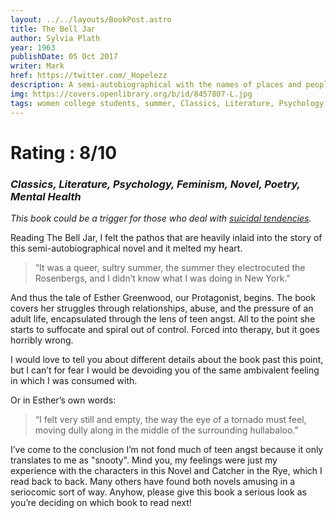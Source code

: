 ```yaml
---
layout: ../../layouts/BookPost.astro
title: The Bell Jar
author: Sylvia Plath
year: 1963
publishDate: 05 Oct 2017
writer: Mark
href: https://twitter.com/_Hopelezz
description: A semi-autobiographical with the names of places and people changed. The book is 
img: https://covers.openlibrary.org/b/id/8457807-L.jpg
tags: women college students, summer, Classics, Literature, Psychology, Feminism, Novel, Poetry, Mental Health, American, Adult, Fiction, Mental Depression, Suicidal behavior, Mentally ill, Psychiatric hospital patients, Mental illness, Women authors, Treatment, Women periodical editors, College students, Suicide, Psychological fiction, Autobiographical fiction, Roman à clef, open_syllabus_project, Women psychotherapy patients, Fiction, psychological, American fiction (fictional works by one author), Young women, fiction, Students, fiction, Children's fiction, Depression, mental, fiction, Fiction, biographical, Fiction, general, New york (n.y.), fiction, Large type books, American literature
---
```


# Rating : 8/10
### _Classics, Literature, Psychology, Feminism, Novel, Poetry, Mental Health_

_This book could be a trigger for those who deal with <u>suicidal tendencies</u>._

Reading The Bell Jar, I felt the pathos that are heavily inlaid into the story of this semi-autobiographical novel and it melted my heart.

>“It was a queer, sultry summer, the summer they electrocuted the Rosenbergs, and I didn’t know what I was doing in New York.”

And thus the tale of Esther Greenwood, our Protagonist, begins. The book covers her struggles through relationships, abuse, and the pressure of an adult life, encapsulated through the lens of teen angst. All to the point she starts to suffocate and spiral out of control. Forced into therapy, but it goes horribly wrong. 

I would love to tell you about different details about the book past this point, but I can’t for fear I would be devoiding you of the same ambivalent feeling in which I was consumed with.

Or in Esther’s own words:
>“I felt very still and empty, the way the eye of a tornado must feel, moving dully along in the middle of the surrounding hullabaloo.”

I’ve come to the conclusion I’m not fond much of teen angst because it only translates to me as "snooty". Mind you, my feelings were just my experience with the characters in this Novel and Catcher in the Rye, which I read back to back. Many others have found both novels amusing in a seriocomic sort of way. Anyhow, please give this book a serious look as you’re deciding on which book to read next!
